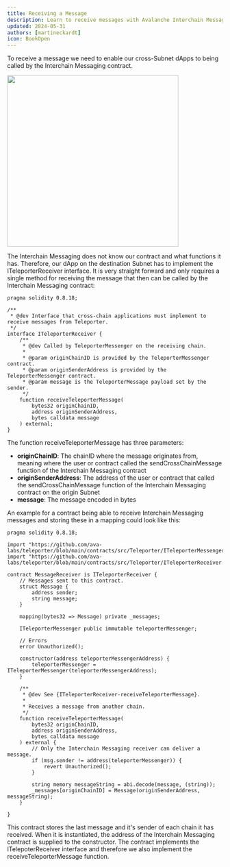 ```yaml
---
title: Receiving a Message
description: Learn to receive messages with Avalanche Interchain Messaging.
updated: 2024-05-31
authors: [martineckardt]
icon: BookOpen
---
```


To receive a message we need to enable our cross-Subnet dApps to being called by the Interchain Messaging contract.

<img src="/course-images/teleporter/teleporter-source-destination.png" width="400" class="mx-auto"/>

The Interchain Messaging does not know our contract and what functions it has. Therefore, our dApp on the destination Subnet has to implement the ITeleporterReceiver interface. It is very straight forward and only requires a single method for receiving the message that then can be called by the Interchain Messaging contract:

```solidity
pragma solidity 0.8.18;

/**
 * @dev Interface that cross-chain applications must implement to receive messages from Teleporter.
 */
interface ITeleporterReceiver {
    /**
     * @dev Called by TeleporterMessenger on the receiving chain.
     *
     * @param originChainID is provided by the TeleporterMessenger contract.
     * @param originSenderAddress is provided by the TeleporterMessenger contract.
     * @param message is the TeleporterMessage payload set by the sender.
     */
    function receiveTeleporterMessage(
        bytes32 originChainID,
        address originSenderAddress,
        bytes calldata message
    ) external;
}
```

The function receiveTeleporterMessage has three parameters:

- **originChainID**: The chainID where the message originates from, meaning where the user or contract called the sendCrossChainMessage function of the Interchain Messaging contract
- **originSenderAddress**: The address of the user or contract that called the sendCrossChainMessage function of the Interchain Messaging contract on the origin Subnet
- **message**: The message encoded in bytes

An example for a contract being able to receive Interchain Messaging messages and storing these in a mapping could look like this:

```solidity
pragma solidity 0.8.18;

import "https://github.com/ava-labs/teleporter/blob/main/contracts/src/Teleporter/ITeleporterMessenger.sol";
import "https://github.com/ava-labs/teleporter/blob/main/contracts/src/Teleporter/ITeleporterReceiver.sol";

contract MessageReceiver is ITeleporterReceiver {
    // Messages sent to this contract.
    struct Message {
        address sender;
        string message;
    }
  
  	mapping(bytes32 => Message) private _messages;

    ITeleporterMessenger public immutable teleporterMessenger;

    // Errors
    error Unauthorized();

    constructor(address teleporterMessengerAddress) {
        teleporterMessenger = ITeleporterMessenger(teleporterMessengerAddress);
    }

    /**
     * @dev See {ITeleporterReceiver-receiveTeleporterMessage}.
     *
     * Receives a message from another chain.
     */
    function receiveTeleporterMessage(
        bytes32 originChainID,
        address originSenderAddress,
        bytes calldata message
    ) external {
      	// Only the Interchain Messaging receiver can deliver a message.
        if (msg.sender != address(teleporterMessenger)) {
            revert Unauthorized();
        }
      
        string memory messageString = abi.decode(message, (string));
        _messages[originChainID] = Message(originSenderAddress, messageString);
    }

}
```

This contract stores the last message and it's sender of each chain it has received. When it is instantiated, the address of the Interchain Messaging contract is supplied to the constructor. The contract implements the ITelepoterReceiver interface and therefore we also implement the receiveTeleporterMessage function. 
